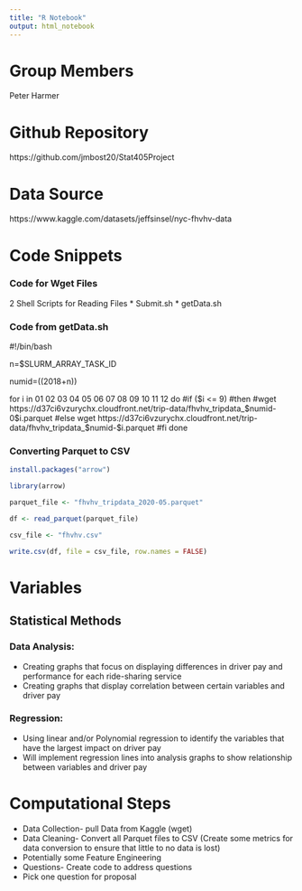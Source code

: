 ```yaml
---
title: "R Notebook"
output: html_notebook
---
```

# Group Members
Peter Harmer


# Github Repository
https://github.com/jmbost20/Stat405Project

# Data Source
https://www.kaggle.com/datasets/jeffsinsel/nyc-fhvhv-data

# Code Snippets

### Code for Wget Files

2 Shell Scripts for Reading Files
* Submit.sh
* getData.sh

### Code from getData.sh
#!/bin/bash

n=$SLURM_ARRAY_TASK_ID


numid=$((2018+$n))

for i in 01 02 03 04 05 06 07 08 09 10 11 12
do
#if ($i <= 9)
#then
#wget https://d37ci6vzurychx.cloudfront.net/trip-data/fhvhv_tripdata_$numid-0$i.parquet
#else
wget https://d37ci6vzurychx.cloudfront.net/trip-data/fhvhv_tripdata_$numid-$i.parquet
#fi
done

### Converting Parquet to CSV

```r
install.packages("arrow")

library(arrow)

```

```r
parquet_file <- "fhvhv_tripdata_2020-05.parquet"

df <- read_parquet(parquet_file)

csv_file <- "fhvhv.csv"

write.csv(df, file = csv_file, row.names = FALSE)

```

# Variables


## Statistical Methods

### Data Analysis:
* Creating graphs that focus on displaying differences in driver pay and performance for each ride-sharing service
* Creating graphs that display correlation between certain variables and driver pay

### Regression:
* Using linear and/or Polynomial regression to identify the variables that have the largest impact on driver pay
* Will implement regression lines into analysis graphs to show relationship between variables and driver pay


# Computational Steps 

* Data Collection- pull Data from Kaggle (wget)
* Data Cleaning- Convert all Parquet files to CSV (Create some metrics for data conversion to ensure that little to no data is lost)
* Potentially some Feature Engineering
* Questions- Create code to address questions
* Pick one question for proposal

